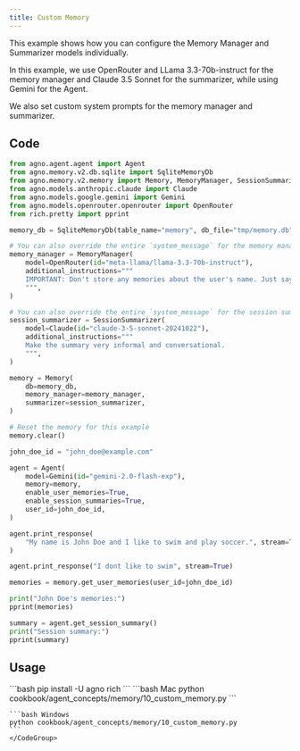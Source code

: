 ```yaml
---
title: Custom Memory
---
```


This example shows how you can configure the Memory Manager and Summarizer models individually. 

In this example, we use OpenRouter and LLama 3.3-70b-instruct for the memory manager and Claude 3.5 Sonnet for the summarizer, while using Gemini for the Agent. 

We also set custom system prompts for the memory manager and summarizer.

## Code

```python cookbook/agent_concepts/memory/10_custom_memory.py
from agno.agent.agent import Agent
from agno.memory.v2.db.sqlite import SqliteMemoryDb
from agno.memory.v2.memory import Memory, MemoryManager, SessionSummarizer
from agno.models.anthropic.claude import Claude
from agno.models.google.gemini import Gemini
from agno.models.openrouter.openrouter import OpenRouter
from rich.pretty import pprint

memory_db = SqliteMemoryDb(table_name="memory", db_file="tmp/memory.db")

# You can also override the entire `system_message` for the memory manager
memory_manager = MemoryManager(
    model=OpenRouter(id="meta-llama/llama-3.3-70b-instruct"),
    additional_instructions="""
    IMPORTANT: Don't store any memories about the user's name. Just say "The User" instead of referencing the user's name.
    """,
)

# You can also override the entire `system_message` for the session summarizer
session_summarizer = SessionSummarizer(
    model=Claude(id="claude-3-5-sonnet-20241022"),
    additional_instructions="""
    Make the summary very informal and conversational.
    """,
)

memory = Memory(
    db=memory_db,
    memory_manager=memory_manager,
    summarizer=session_summarizer,
)

# Reset the memory for this example
memory.clear()

john_doe_id = "john_doe@example.com"

agent = Agent(
    model=Gemini(id="gemini-2.0-flash-exp"),
    memory=memory,
    enable_user_memories=True,
    enable_session_summaries=True,
    user_id=john_doe_id,
)

agent.print_response(
    "My name is John Doe and I like to swim and play soccer.", stream=True
)

agent.print_response("I dont like to swim", stream=True)

memories = memory.get_user_memories(user_id=john_doe_id)

print("John Doe's memories:")
pprint(memories)

summary = agent.get_session_summary()
print("Session summary:")
pprint(summary)
```

## Usage

<Steps>
  <Snippet file="create-venv-step.mdx" />

  <Step title="Install libraries">
    ```bash
    pip install -U agno rich
    ```
  </Step>

  <Step title="Run Example">
    <CodeGroup>
    ```bash Mac
    python cookbook/agent_concepts/memory/10_custom_memory.py
    ```

    ```bash Windows
    python cookbook/agent_concepts/memory/10_custom_memory.py
    ```
    </CodeGroup>
  </Step>
</Steps> 